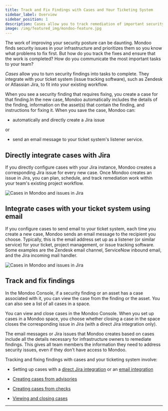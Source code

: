 ```yaml
---
title: Track and Fix Findings with Cases and Your Ticketing System
sidebar_label: Overview
sidebar_position: 1
description: Cases allow you to track remediation of important security findings in your ticketing system of choice, such as Jira or Zendesk.
image: /img/featured_img/mondoo-feature.jpg
---
```


The work of improving your security posture can be daunting. Mondoo finds security issues in your infrastructure and prioritizes them so you know what problems to fix first. But how do you track the fixes and ensure that the work is completed? How do you communicate the most important tasks to your team?

*Cases* allow you to turn security findings into tasks to complete. They integrate with your ticket system (issue tracking software), such as Zendesk or Atlassian Jira, to fit into your existing workflow.

When you see a security finding that requires fixing, you create a case for that finding.In the new case, Mondoo automatically includes the details of the finding, information on the asset(s) that contain the finding, and instructions for fixing it. When you save the case, Mondoo can:

- automatically and directly create a Jira issue

 or

- send an email message to your ticket system's listener service.

## Directly integrate cases with Jira

If you directly configure cases with your Jira instance, Mondoo creates a corresponding Jira issue for every new case. Once Mondoo creates an issue in Jira, you can plan, schedule, and track remediation work within your team's existing project workflow.

![Cases in Mondoo and issues in Jira](/img/platform/cases/cases-jira-diagram.png)

## Integrate cases with your ticket system using email

If you configure cases to send email to your ticket system, each time you create a new case, Mondoo sends an email message to the recipient you choose. Typically, this is the email address set up as a listener (or similar service) for your ticket, project management, or issue tracking software. Some examples are the Zendesk email channel, ServiceNow inbound email, and the Jira incoming mail handler.

![Cases in Mondoo and issues in Jira](/img/platform/cases/cases-jira-email.png)

## Track and fix findings

In the Mondoo Console, if a security finding or an asset has a case associated with it, you can view the case from the finding or the asset. You can also see a list of all cases in a space.

You can view and close cases in the Mondoo Console. When you set up cases in a Mondoo space, you choose whether closing a case in the space closes the corresponding issue in Jira (with a direct Jira integration only).

The email messages or Jira issues that Mondoo creates based on cases include all the details necessary for infrastructure owners to remediate findings. This gives all team members the information they need to address security issues, even if they don't have access to Mondoo.

Tracking and fixing findings with cases and your ticketing system involve:

- Setting up cases with a [direct Jira integration](/platform/cases/setup/) or an [email integration](/platform/cases/setup-email/)

- [Creating cases from advisories](/platform/cases/advisories/)

- [Creating cases from checks](/platform/cases/checks/)

- [Viewing and closing cases](/platform/cases/manage/)

---
